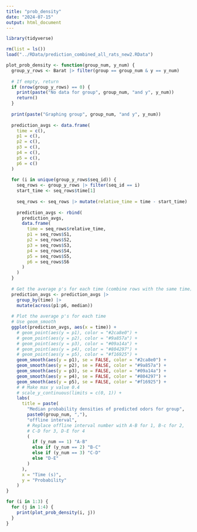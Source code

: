 ```yaml
---
title: "prob_density"
date: "2024-07-15"
output: html_document
---
```


```r
library(tidyverse)
```

```r
rm(list = ls())
load("../RData/prediction_combined_all_rats_new2.RData")
```

```r
plot_prob_density <- function(group_num, y_num) {
  group_y_rows <- Barat |> filter(group == group_num & y == y_num)
  
  # If empty, return
  if (nrow(group_y_rows) == 0) {
    print(paste("No data for group", group_num, "and y", y_num))
    return()
  }
  
  print(paste("Graphing group", group_num, "and y", y_num))
  
  prediction_avgs <- data.frame(
    time = c(),
    p1 = c(),
    p2 = c(),
    p3 = c(),
    p4 = c(),
    p5 = c(),
    p6 = c()
  )
  
  for (i in unique(group_y_rows$seq_id)) {
    seq_rows <- group_y_rows |> filter(seq_id == i)
    start_time <- seq_rows$time[1]
    
    seq_rows <- seq_rows |> mutate(relative_time = time - start_time)
    
    prediction_avgs <- rbind(
      prediction_avgs,
      data.frame(
        time = seq_rows$relative_time,
        p1 = seq_rows$S1,
        p2 = seq_rows$S2,
        p3 = seq_rows$S3,
        p4 = seq_rows$S4,
        p5 = seq_rows$S5,
        p6 = seq_rows$S6
      )
    )
  }
  
  # Get the average p's for each time (combine rows with the same time)
  prediction_avgs <- prediction_avgs |>
    group_by(time) |>
    mutate(across(p1:p6, median))
  
  # Plot the average p's for each time
  # Use geom_smooth
  ggplot(prediction_avgs, aes(x = time)) +
    # geom_point(aes(y = p1), color = "#2ca8e0") +
    # geom_point(aes(y = p2), color = "#9a857a") +
    # geom_point(aes(y = p3), color = "#09a14a") +
    # geom_point(aes(y = p4), color = "#804297") +
    # geom_point(aes(y = p5), color = "#f16925") +
    geom_smooth(aes(y = p1), se = FALSE, color = "#2ca8e0") +
    geom_smooth(aes(y = p2), se = FALSE, color = "#9a857a") +
    geom_smooth(aes(y = p3), se = FALSE, color = "#09a14a") +
    geom_smooth(aes(y = p4), se = FALSE, color = "#804297") +
    geom_smooth(aes(y = p5), se = FALSE, color = "#f16925") +
    # # Make max y value 0.4
    # scale_y_continuous(limits = c(0, 1)) +
    labs(
      title = paste(
        "Median probability densities of predicted odors for group",
        paste0(group_num, ","),
        "offline interval",
        # Replace offline interval number with A-B for 1, B-c for 2,
        # C-D for 3, D-E for 4
        (
          if (y_num == 1) "A-B"
          else if (y_num == 2) "B-C"
          else if (y_num == 3) "C-D"
          else "D-E"
        )
      ),
      x = "Time (s)",
      y = "Probability"
    )
}
```

```r
for (i in 1:3) {
  for (j in 1:4) {
    print(plot_prob_density(i, j))
  }
}
```

